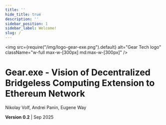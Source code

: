 ```yaml
---
title: ''
hide_title: true
description: ''
sidebar_position: 1
sidebar_label: Welcome!
slug: /
---
```


<div className="text-center pt-6 md:pt-8">

  <img
    src={require("/img/logo-gear-exe.png").default}
    alt="Gear Tech logo"
    className="w-full max-w-[300px] md:max-w-[300px]"
  />

  <h1 className="mt-6 text-[28px] md:text-[48px] leading-[1.2] text-balance">
    Gear.exe - Vision of Decentralized Bridgeless Computing Extension to Ethereum Network
  </h1>

  <div className="space-y-2 mt-15 *:mb-0">
    <p>Nikolay Volf, Andrei Panin, Eugene Way</p>
    <p><strong>Version 0.2</strong> | Sep 2025</p>
  </div>
</div>

